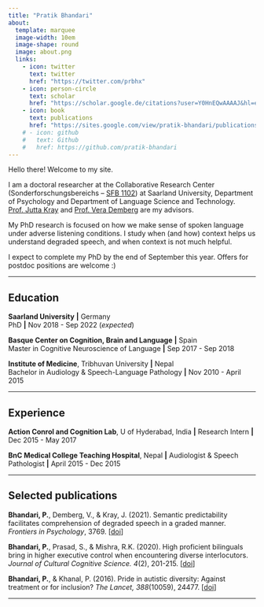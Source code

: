 ```yaml
---
title: "Pratik Bhandari"
about:
  template: marquee
  image-width: 10em
  image-shape: round
  image: about.png
  links:
    - icon: twitter
      text: twitter
      href: "https://twitter.com/prbhx"
    - icon: person-circle
      text: scholar
      href: "https://scholar.google.de/citations?user=Y0HnEQwAAAAJ&hl=en&oi=ao"
    - icon: book
      text: publications
      href: "https://sites.google.com/view/pratik-bhandari/publications"
    # - icon: github
    #   text: Github
    #   href: https://github.com/pratik-bhandari
---
```


Hello there! Welcome to my site.

I am a doctoral researcher at the Collaborative Research Center (Sonderforschungsbereichs -- [SFB 1102](https://sfb1102.uni-saarland.de)) at Saarland University, Department of Psychology and Department of Language Science and Technology. [Prof. Jutta Kray](https://www.uni-saarland.de/lehrstuhl/kray/team/jk.html) and [Prof. Vera Demberg](https://www.uni-saarland.de/lehrstuhl/demberg/members/verademberg.html) are my advisors.

My PhD research is focused on how we make sense of spoken language under adverse listening conditions.
I study when (and how) context helps us understand degraded speech,
and when context is not much helpful.

I expect to complete my PhD by the end of September this year. Offers for postdoc positions are welcome :)

---

## Education

**Saarland University** **|** Germany\
PhD **|** Nov 2018 - Sep 2022 (*expected*)

**Basque Center on Cognition, Brain and Language** **|** Spain\
Master in Cognitive Neuroscience of Language **|** Sep 2017 - Sep 2018

**Institute of Medicine**, Tribhuvan University **|** Nepal\
Bachelor in Audiology & Speech-Language Pathology **|** Nov 2010 - April 2015

---

## Experience

**Action Conrol and Cognition Lab**, U of Hyderabad, India **|** Research Intern **|** Dec 2015 - May 2017

**BnC Medical College Teaching Hospital**, Nepal **|** Audiologist & Speech Pathologist **|** April 2015 - Dec 2015

---

## Selected publications

**Bhandari, P.**, Demberg, V., & Kray, J. (2021). Semantic predictability facilitates
comprehension of degraded speech in a graded manner. *Frontiers in Psychology*, 3769. [[doi](10.3389/fpsyg.2021.714485)]

**Bhandari, P.**, Prasad, S., & Mishra, R.K. (2020). High proficient bilinguals bring in higher executive control when encountering diverse interlocutors. *Journal of Cultural Cognitive Science. 4*(2), 201-215. [[doi](10.1007/s41809-020-00060-7)]

**Bhandari, P.**, & Khanal, P. (2016). Pride in autistic diversity: Against treatment or for inclusion? *The Lancet, 388*(10059), 24477. [[doi](10.1016/S0140-6736(16)32176-6)]

---

<!--

 ```r
 knitr::opts_chunk$set(echo = FALSE)
 ``` 

This is a place of my musing.

[Here](https://pratik-bhandari.github.io/), [I](https://sites.google.com/view/pratik-bhandari) jot down some semi-filtered thoughts, opinions, and experiences.\

Check out some [poetry, stories](https://pratik-bhandari.github.io/literature.html), and other [artwork](https://pratik-bhandari.github.io/art.html).

Don't forget to contact me via any of the means below!

```r
#| echo: false
#| eval: false
#| out.width: "100px"
knitr::include_graphics("me.png")
```


|       |                  |
|-------|------------------|
|       |                  |
| ![](me.png){width=95%} | `r fontawesome::fa("user-circle")` [academic profile](https://sites.google.com/view/pratik-bhandari/publications) <br> `r fontawesome::fa("user-graduate")` [google scholar](https://scholar.google.com/citations?user=Y0HnEQwAAAAJ&hl=en) <br> `r fontawesome::fa("researchgate")` [researchgate](https://www.researchgate.net/profile/Pratik-Bhandari) <br> `r fontawesome::fa("twitter")` [twitter(`@`prbhx)](https://twitter.com/prbhx) <br> `r fontawesome::fa("github")` [github](https://github.com/pratik-bhandari) <br> `r fontawesome::fa("linkedin")` [linkedin](https://www.linkedin.com/in/prbhx/) <br> `r fontawesome::fa("orcid")` [orcid](https://orcid.org/0000-0001-5486-3352) 

-->
